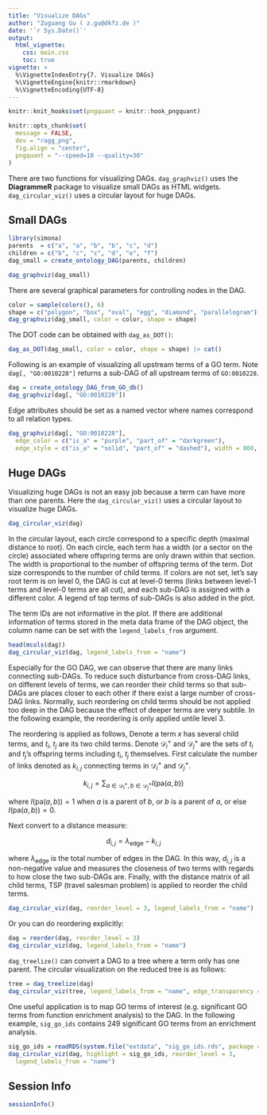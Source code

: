 ```yaml
---
title: "Visualize DAGs"
author: "Zuguang Gu ( z.gu@dkfz.de )"
date: '`r Sys.Date()`'
output: 
  html_vignette:
    css: main.css
    toc: true
vignette: >
  %\VignetteIndexEntry{7. Visualize DAGs}
  %\VignetteEngine{knitr::rmarkdown}
  %\VignetteEncoding{UTF-8}
---
```


```r
knitr::knit_hooks$set(pngquant = knitr::hook_pngquant)

knitr::opts_chunk$set(
  message = FALSE,
  dev = "ragg_png",
  fig.align = "center",
  pngquant = "--speed=10 --quality=30"
)
```

There are two functions for visualizing DAGs. `dag_graphviz()` uses the **DiagrammeR** package to visualize
small DAGs as HTML widgets. `dag_circular_viz()` uses a circular layout for huge DAGs.

## Small DAGs

```r
library(simona)
parents  = c("a", "a", "b", "b", "c", "d")
children = c("b", "c", "c", "d", "e", "f")
dag_small = create_ontology_DAG(parents, children)
```

```r
dag_graphviz(dag_small)
```

There are several graphical parameters for controlling nodes in the DAG.

```r
color = sample(colors(), 6)
shape = c("polygon", "box", "oval", "egg", "diamond", "parallelogram")
dag_graphviz(dag_small, color = color, shape = shape)
```

The DOT code can be obtained with `dag_as_DOT()`:

```r
dag_as_DOT(dag_small, color = color, shape = shape) |> cat()
```

Following is an example of visualizing all upstream terms of a GO term. Note `dag[, "GO:0010228"]`
returns a sub-DAG of all upstream terms of `GO:0010228`.

```r
dag = create_ontology_DAG_from_GO_db()
dag_graphviz(dag[, "GO:0010228"])
```

Edge attributes should be set as a named vector where names correspond to all relation types.

```r
dag_graphviz(dag[, "GO:0010228"], 
  edge_color = c("is_a" = "purple", "part_of" = "darkgreen"),
  edge_style = c("is_a" = "solid", "part_of" = "dashed"), width = 800, height = 800)
```

## Huge DAGs

Visualizing huge DAGs is not an easy job because a term can have more than one parents. Here
the `dag_circular_viz()` uses a circular layout to visualize huge DAGs.

```r
dag_circular_viz(dag)
```

In the circular layout, each circle correspond to a specific depth (maximal distance to root).
On each circle, each term has a width (or a sector on the circle) associated where offspring terms
are only drawn within that section. The width is proportional to the number of offspring terms of the term.
Dot size corresponds to the number of child terms. If colors are not set, let's say root term is on level 0,
the DAG is cut at level-0 terms (links between level-1 terms and level-0 terms are all cut), and each sub-DAG
is assigned with a different color. A legend of top terms of sub-DAGs is also added in the plot.

The term IDs are not informative in the plot. If there are additional information of terms stored
in the meta data frame of the DAG object, the column name can be set with the `legend_labels_from` argument.


```r
head(mcols(dag))
dag_circular_viz(dag, legend_labels_from = "name")
```

Especially for the GO DAG, we can observe that there are many links connecting
sub-DAGs. To reduce such disturbance from cross-DAG links, on different levels
of terms, we can reorder their child terms so that sub-DAGs are places closer to
each other if there exist a large number of cross-DAG links. Normally, such reordering
on child terms should be not applied too deep in the DAG because the effect of deeper
terms are very subtile. In the following example, the reordering is only applied untile level 3.

The reordering is applied as follows, Denote a term $x$ has several child
terms, and $t_i$, $t_j$ are its two child terms. Denote $\mathcal{D}^+_i$ and
$\mathcal{D}^+_j$ are the sets of $t_i$ and $t_j$'s offspring terms including
$t_i$, $t_j$ themselves. First calculate the number of links denoted as
$k_{i,j}$ connecting terms in $\mathcal{D}^+_i$ and $\mathcal{D}^+_j$.

$$ k_{i,j} = \sum_{a \in \mathcal{D}^+_i, b \in \mathcal{D}^+_j}{I(\mathrm{pa}(a, b))} $$

where $I(\mathrm{pa}(a, b)) = 1$ when $a$ is a parent of $b$, or $b$ is a parent of $a$,
or else $I(\mathrm{pa}(a, b)) = 0$.

Next convert to a distance measure:

$$ d_{i,j} = \lambda_\mathrm{edge} - k_{i,j} $$

where $\lambda_\mathrm{edge}$ is the total number of edges in the DAG. In this way,
$d_{i,j}$ is a non-negative value and measures the closeness of two terms with
regards to how close the two sub-DAGs are. Finally, with the distance matrix of all 
child terms, TSP (travel salesman problem) is applied to reorder the child terms.

```r
dag_circular_viz(dag, reorder_level = 3, legend_labels_from = "name")
```

Or you can do reordering explicitly:

```r
dag = reorder(dag, reorder_level = 3)
dag_circular_viz(dag, legend_labels_from = "name")
```

`dag_treelize()` can convert a DAG to a tree where a term only has one parent.
The circular visualization on the reduced tree is as follows:

```r
tree = dag_treelize(dag)
dag_circular_viz(tree, legend_labels_from = "name", edge_transparency = 0.95)
```

One useful application is to map GO terms of interest (e.g. significant GO terms
from function enrichment analysis) to the DAG. In the following example, `sig_go_ids`
contains 249 significant GO terms from an enrichment analysis.

```r
sig_go_ids = readRDS(system.file("extdata", "sig_go_ids.rds", package = "simona"))
dag_circular_viz(dag, highlight = sig_go_ids, reorder_level = 3, 
  legend_labels_from = "name")
```

## Session Info

```r
sessionInfo()
```



<script src="jquery.min.js"></script>
<script src="jquery.sticky.js"></script>
<script>
$(document).ready(function(){
    $("#TOC").sticky({
        topSpacing: 0,
        zIndex:1000    
    })
    $("#TOC").on("sticky-start", function() {

        $("<p style='font-size:1.2em; padding-left:4px;'><a id='TOC-click'>Table of Content</a></p>").insertBefore($("#TOC ul:first-child"));
        $("#TOC-click").hover(function() {
            $(this).css("color", "#0033dd").css("cursor", "pointer");
            $("#TOC").children().first().next().show();
            $("#TOC").hover(function() {
                $(this).children().first().next().show();
            }, function() {
                $(this).children().first().next().hide();
                $("body").off("hover", "#TOC");
            })
        }, function() {
            $(this).css("color", "#0033dd");
        })
        $("#TOC").children().first().next().hide();

    })
    $("#TOC").on("sticky-end", function() {
        $("#TOC").children().first().remove();
        $("#TOC").children().first().show();
    })
});
</script>


